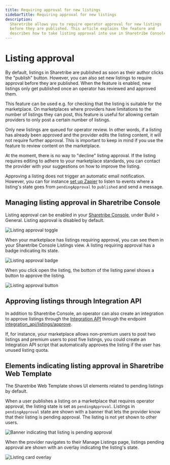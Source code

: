 ```yaml
---
title: Requiring approval for new listings
sidebarTitle: Requiring approval for new listings
description:
  Sharetribe allows you to require operator approval for new listings
  before they are published. This article explains the feature and
  describes how to take listing approval into use in Sharetribe Console.
---
```


# Listing approval

By default, listings in Sharetribe are published as soon as their author
clicks the "publish" button. However, you can also set new listings to
require approval before they are published. When the feature is enabled,
new listings only get published once an operator has reviewed and
approved them.

This feature can be used e.g. for checking that the listing is suitable
for the marketplace. On marketplaces where providers have limitations to
the number of listings they can post, this feature is useful for
allowing certain providers to only post a certain number of listings.

Only new listings are queued for operator review. In other words, if a
listing has already been approved and the provider edits the listing
content, it will not require further approval. This is important to keep
in mind if you use the feature to review content on the marketplace.

At the moment, there is no way to "decline" listing approval. If the
listing requires editing to adhere to your marketplace standards, you
can contact the provider with your suggestions on how to improve the
listing.

Approving a listing does not trigger an automatic email notification.
However, you can for instance
[set up Zapier](https://www.sharetribe.com/help/en/articles/8529941#h_e678e79410)
to listen to events where a listing's state goes from `pendingApproval`
to `published` and send a message.

## Managing listing approval in Sharetribe Console

Listing approval can be enabled in your
[Sharetribe Console](https://console.sharetribe.com/general), under
Build > General. Listing approval is disabled by default.

![Listing approval toggle](./listing-approval-toggle.png 'Listing approval is toggled in Build > General')

When your marketplace has listings requiring approval, you can see them
in your Sharetribe Console Listings view. A listing requiring approval
has a badge indicating its state.

![Listing approval badge](./pending-approval-badge.png 'Listings pending approval show a badge')

When you click open the listing, the bottom of the listing panel shows a
button to approve the listing.

![Listing approval button](./pending-approval-button.png 'Operator can approve listings in Sharetribe Console')

## Approving listings through Integration API

In addition to Sharetribe Console, an operator can also create an
integration to approve listings through the
[Integration API](./pintroduction/getting-started-with-integration-api/)
through the endpoint
[integration_api/listings/approve](https://www.sharetribe.com/api-reference/integration.html#approve-listing).

If, for instance, your marketplace allows non-premium users to post two
listings and premium users to post five listings, you could create an
Integration API script that automatically approves the listing if the
user has unused listing quota.

## Elements indicating listing approval in Sharetribe Web Template

The Sharetribe Web Template shows UI elements related to pending
listings by default.

When a user publishes a listing on a marketplace that requires operator
approval, the listing state is set as `pendingApproval`. Listings in
`pendingApproval` state are shown with a banner that lets the provider
know that their listing is pending approval. The listing is not yet
shown to other users.

![Banner indicating that listing is pending approval](./pending-approval-banner.png 'The template application shows a banner on the listing by default')

When the provider navigates to their Manage Listings page, listings
pending approval are shown with an overlay indicating the listing's
state.

![Listing card overlay](./pending-approval-your-listings.png 'Listings pending approval are shown with an informative overlay')
